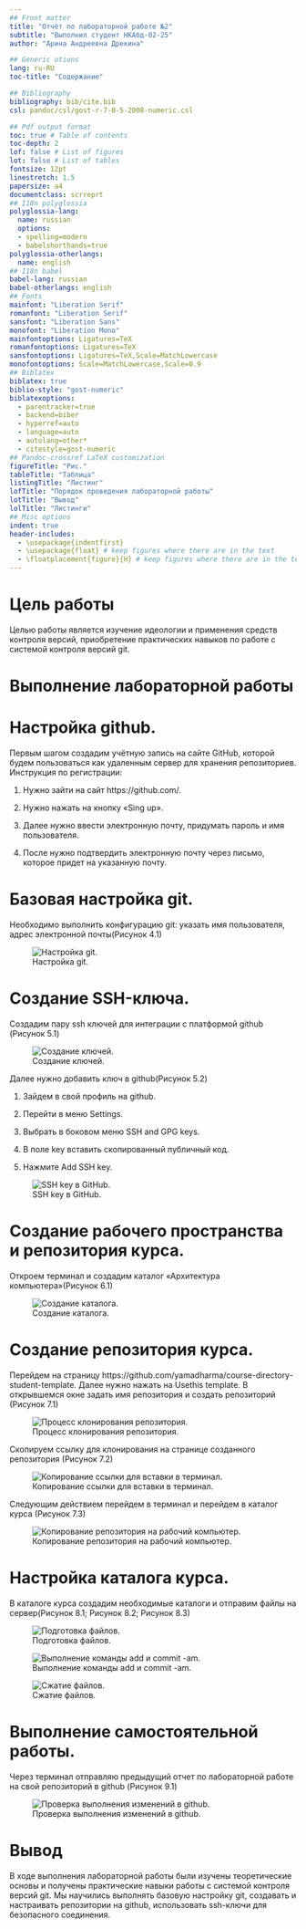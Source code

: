 ```yaml
---
## Front matter
title: "Отчёт по лабораторной работе №2"
subtitle: "Выполнил студент НКАбд-02-25"
author: "Арина Андреевна Дрекина"

## Generic otions
lang: ru-RU
toc-title: "Содержание"

## Bibliography
bibliography: bib/cite.bib
csl: pandoc/csl/gost-r-7-0-5-2008-numeric.csl

## Pdf output format
toc: true # Table of contents
toc-depth: 2
lof: false # List of figures
lot: false # List of tables
fontsize: 12pt
linestretch: 1.5
papersize: a4
documentclass: scrreprt
## I18n polyglossia
polyglossia-lang:
  name: russian
  options:
  - spelling=modern
  - babelshorthands=true
polyglossia-otherlangs:
  name: english
## I18n babel
babel-lang: russian
babel-otherlangs: english
## Fonts
mainfont: "Liberation Serif"
romanfont: "Liberation Serif"
sansfont: "Liberation Sans"
monofont: "Liberation Mono"
mainfontoptions: Ligatures=TeX
romanfontoptions: Ligatures=TeX
sansfontoptions: Ligatures=TeX,Scale=MatchLowercase
monofontoptions: Scale=MatchLowercase,Scale=0.9
## Biblatex
biblatex: true
biblio-style: "gost-numeric"
biblatexoptions:
  - parentracker=true
  - backend=biber
  - hyperref=auto
  - language=auto
  - autolang=other*
  - citestyle=gost-numeric
## Pandoc-crossref LaTeX customization
figureTitle: "Рис."
tableTitle: "Таблица"
listingTitle: "Листинг"
lofTitle: "Порядок проведения лабораторной работы"
lotTitle: "Вывод"
lolTitle: "Листинги"
## Misc options
indent: true
header-includes:
  - \usepackage{indentfirst}
  - \usepackage{float} # keep figures where there are in the text
  - \floatplacement{figure}{H} # keep figures where there are in the text
---
```

# Цель работы 

Целью работы является изучение идеологии и применения средств контроля версий, приобретение практических навыков по работе с системой контроля версий git.

# Выполнение лабораторной работы
# Настройка github.
Первым шагом создадим учётную запись на сайте GitHub, которой будем пользоваться как удаленным сервер для хранения репозиториев.
Инструкция по регистрации:

1. Нужно зайти на сайт https://github.com/.

2. Нужно нажать на кнопку «Sing up».

3. Далее нужно ввести электронную почту, придумать пароль и имя пользователя.

4. После нужно подтвердить электронную почту через письмо, которое придет на указанную почту.

# Базовая настройка git.
Необходимо выполнить конфигурацию git: указать имя пользователя, адрес электронной почты(Рисунок 4.1) 

![Настройка git.](image/ris1.jpg)

# Создание SSH-ключа.

Создадим пару ssh ключей для интеграции с платформой github (Рисунок 5.1)

![Создание ключей.](image/ris2.jpg){#fig:ris2.jpg width=0.7\textwidth}

Далее нужно добавить ключ в github(Рисунок 5.2)

1. Зайдем в свой профиль на github.

2. Перейти в меню Settings.

3. Выбрать в боковом меню SSH and GPG keys.

4. В поле key вставить скопированный публичный код.

5. Нажмите Add SSH key.

![SSH key в GitHub.](image/ris3.jpg){#fig:ris3.jpg width=0.7\textwidth}

# Создание рабочего пространства и репозитория курса.

Откроем терминал и создадим каталог «Архитектура компьютера»(Рисунок 6.1)

![Создание каталога.](image/ris4.jpg){#fig:ris4.jpg width=0.7\textwidth}

# Создание репозитория курса.

Перейдем на страницу https://github.com/yamadharma/course-directory-student-template. Далее нужно нажать на Usethis template. В открывшемся окне задать имя репозитория и создать репозиторий (Рисунок 7.1)

![Процесс клонирования репозитория.](image/ris5.jpg){#fig:ris5.jpg width=0.7\textwidth}

Скопируем ссылку для клонирования на странице созданного репозитория (Рисунок 7.2)

![Копирование ссылки для вставки в терминал.](image/ris6.jpg){#fig:ris6.jpg width=0.7\textwidth}

Следующим действием перейдем в терминал и перейдем в каталог курса (Рисунок 7.3)

![Копирование репозитория на рабочий компьютер.](image/ris7.jpg){#fig:ris7.jpg width=0.7\textwidth}

# Настройка каталога курса.
В каталоге курса создадим необходимые каталоги и отправим файлы на сервер(Рисунок 8.1; Рисунок 8.2; Рисунок 8.3)

![Подготовка файлов.](image/ris8.jpg){#fig:ris8.jpg width=0.7\textwidth}

![Выполнение команды add и commit -am.](image/ris9.jpg){#fig:ris9.jpg width=0.7\textwidth}

![Сжатие файлов.](image/ris10.jpg){#fig:ris10.jpg width=0.7\textwidth}

# Выполнение самостоятельной работы.
Через терминал отправляю предыдущий отчет по лабораторной работе на свой репозиторий в github (Рисунок 9.1)

![Проверка выполнения изменений в github.](image/ris11.jpg){#fig:ris11.jpg width=0.7\textwidth}

# Вывод
В ходе выполнения лабораторной работы были изучены теоретические основы и получены практические навыки работы с системой контроля версий git. Мы научились выполнять базовую настройку git, создавать и настраивать репозитории на github, использовать ssh-ключи для безопасного соединения.
